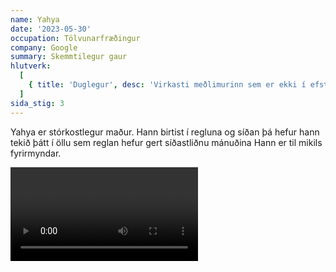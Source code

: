 ```yaml
---
name: Yahya
date: '2023-05-30'
occupation: Tölvunarfræðingur
company: Google
summary: Skemmtilegur gaur
hlutverk:   
  [
    { title: 'Duglegur', desc: 'Virkasti meðlimurinn sem er ekki í efstu 6 fólkinu í reglunni' },
  ]
sida_stig: 3
---
```



Yahya er stórkostlegur maður. Hann birtist í regluna og síðan þá hefur hann tekið þátt í öllu sem reglan hefur gert síðastliðnu mánuðina
Hann er til mikils fyrirmyndar.


<Video id="azEatWLF9hI" />
